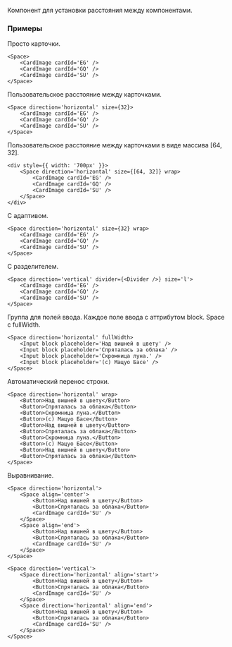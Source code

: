Компонент для установки расстояния между компонентами.

### Примеры

Просто карточки.

```tsx live
<Space>
    <CardImage cardId='EG' />
    <CardImage cardId='GQ' />
    <CardImage cardId='SU' />
</Space>
```

Пользовательское расстояние между карточками.

```tsx live
<Space direction='horizontal' size={32}>
    <CardImage cardId='EG' />
    <CardImage cardId='GQ' />
    <CardImage cardId='SU' />
</Space>
```

Пользовательское расстояние между карточками в виде массива [64, 32].

```tsx live
<div style={{ width: '700px' }}>
    <Space direction='horizontal' size={[64, 32]} wrap>
        <CardImage cardId='EG' />
        <CardImage cardId='GQ' />
        <CardImage cardId='SU' />
    </Space>
</div>
```

С адаптивом.

```tsx live
<Space direction='horizontal' size={32} wrap>
    <CardImage cardId='EG' />
    <CardImage cardId='GQ' />
    <CardImage cardId='SU' />
</Space>
```

С разделителем.

```tsx live
<Space direction='vertical' divider={<Divider />} size='l'>
    <CardImage cardId='EG' />
    <CardImage cardId='GQ' />
    <CardImage cardId='SU' />
</Space>
```

Группа для полей ввода. Каждое поле ввода с аттрибутом block. Space c fullWidth.

```tsx live
<Space direction='horizontal' fullWidth>
    <Input block placeholder='Над вишней в цвету' />
    <Input block placeholder='Спряталась за облака' />
    <Input block placeholder='Скромница луна.' />
    <Input block placeholder='(с) Мацуо Басе' />
</Space>
```

Автоматический перенос строки.

```tsx live
<Space direction='horizontal' wrap>
    <Button>Над вишней в цвету</Button>
    <Button>Спряталась за облака</Button>
    <Button>Скромница луна.</Button>
    <Button>(с) Мацуо Басе</Button>
    <Button>Над вишней в цвету</Button>
    <Button>Спряталась за облака</Button>
    <Button>Скромница луна.</Button>
    <Button>(с) Мацуо Басе</Button>
    <Button>Над вишней в цвету</Button>
    <Button>Спряталась за облака</Button>
</Space>
```

Выравнивание.

```tsx live
<Space direction='horizontal'>
    <Space align='center'>
        <Button>Над вишней в цвету</Button>
        <Button>Спряталась за облака</Button>
        <CardImage cardId='SU' />
    </Space>
    <Space align='end'>
        <Button>Над вишней в цвету</Button>
        <Button>Спряталась за облака</Button>
        <CardImage cardId='SU' />
    </Space>
</Space>
```

```tsx live
<Space direction='vertical'>
    <Space direction='horizontal' align='start'>
        <Button>Над вишней в цвету</Button>
        <Button>Спряталась за облака</Button>
        <CardImage cardId='SU' />
    </Space>
    <Space direction='horizontal' align='end'>
        <Button>Над вишней в цвету</Button>
        <Button>Спряталась за облака</Button>
        <CardImage cardId='SU' />
    </Space>
</Space>
```
